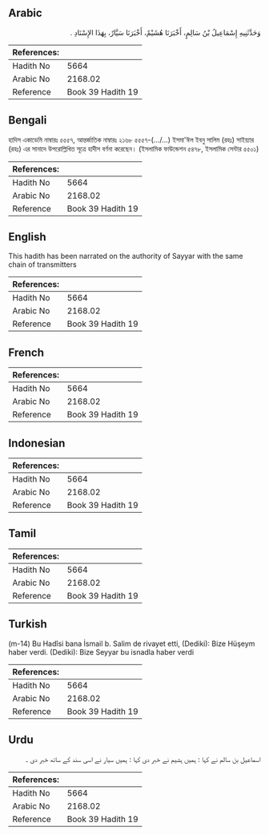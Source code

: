 ## Arabic


<div dir="rtl" lang="ar" style={{fontSize:'larger',backgroundColor:'#f8f9fa',padding:20}}>
وَحَدَّثَنِيهِ إِسْمَاعِيلُ بْنُ سَالِمٍ، أَخْبَرَنَا هُشَيْمٌ، أَخْبَرَنَا سَيَّارٌ، بِهَذَا الإِسْنَادِ ‏.‏
</div>
<div style={{backgroundColor:'#f8f9fa',padding:20, marginBottom: 10}}><table> <thead> <tr> <th>References:</th> <th></th> </tr> </thead> <tbody><tr><td>Hadith No</td><td>5664</td></tr><tr><td>Arabic No</td><td>2168.02</td></tr><tr><td>Reference</td><td>Book 39 Hadith 19</td></tr></tbody></table></div>

## Bengali


<div dir="ltr" lang="bn" style={{fontSize:'larger',backgroundColor:'#f8f9fa',padding:20}}>
হাদিস একাডেমি নাম্বারঃ ৫৫৫৭, আন্তর্জাতিক নাম্বারঃ ২১৬৮ ৫৫৫৭-(.../...) ইসমা'ঈল ইবনু সালিম (রহঃ) সাইয়্যার (রহঃ) এর সানাদে উপরোল্লিখিত সূত্রে হাদীস বর্ণনা করেছেন। (ইসলামিক ফাউন্ডেশন ৫৪৭৮, ইসলামিক সেন্টার ৫৫০১)
</div>
<div style={{backgroundColor:'#f8f9fa',padding:20, marginBottom: 10}}><table> <thead> <tr> <th>References:</th> <th></th> </tr> </thead> <tbody><tr><td>Hadith No</td><td>5664</td></tr><tr><td>Arabic No</td><td>2168.02</td></tr><tr><td>Reference</td><td>Book 39 Hadith 19</td></tr></tbody></table></div>

## English


<div dir="ltr" lang="en" style={{fontSize:'larger',backgroundColor:'#f8f9fa',padding:20}}>
This hadith has been narrated on the authority of Sayyar with the same chain of transmitters
</div>
<div style={{backgroundColor:'#f8f9fa',padding:20, marginBottom: 10}}><table> <thead> <tr> <th>References:</th> <th></th> </tr> </thead> <tbody><tr><td>Hadith No</td><td>5664</td></tr><tr><td>Arabic No</td><td>2168.02</td></tr><tr><td>Reference</td><td>Book 39 Hadith 19</td></tr></tbody></table></div>

## French


<div dir="ltr" lang="fr" style={{fontSize:'larger',backgroundColor:'#f8f9fa',padding:20}}>

</div>
<div style={{backgroundColor:'#f8f9fa',padding:20, marginBottom: 10}}><table> <thead> <tr> <th>References:</th> <th></th> </tr> </thead> <tbody><tr><td>Hadith No</td><td>5664</td></tr><tr><td>Arabic No</td><td>2168.02</td></tr><tr><td>Reference</td><td>Book 39 Hadith 19</td></tr></tbody></table></div>

## Indonesian


<div dir="ltr" lang="id" style={{fontSize:'larger',backgroundColor:'#f8f9fa',padding:20}}>

</div>
<div style={{backgroundColor:'#f8f9fa',padding:20, marginBottom: 10}}><table> <thead> <tr> <th>References:</th> <th></th> </tr> </thead> <tbody><tr><td>Hadith No</td><td>5664</td></tr><tr><td>Arabic No</td><td>2168.02</td></tr><tr><td>Reference</td><td>Book 39 Hadith 19</td></tr></tbody></table></div>

## Tamil


<div dir="ltr" lang="ta" style={{fontSize:'larger',backgroundColor:'#f8f9fa',padding:20}}>

</div>
<div style={{backgroundColor:'#f8f9fa',padding:20, marginBottom: 10}}><table> <thead> <tr> <th>References:</th> <th></th> </tr> </thead> <tbody><tr><td>Hadith No</td><td>5664</td></tr><tr><td>Arabic No</td><td>2168.02</td></tr><tr><td>Reference</td><td>Book 39 Hadith 19</td></tr></tbody></table></div>

## Turkish


<div dir="ltr" lang="tr" style={{fontSize:'larger',backgroundColor:'#f8f9fa',padding:20}}>
(m-14) Bu Hadîsi bana İsmail b. Salim de rivayet etti, (Dediki): Bize Hüşeym haber verdi. (Dediki): Bize Seyyar bu isnadla haber verdi
</div>
<div style={{backgroundColor:'#f8f9fa',padding:20, marginBottom: 10}}><table> <thead> <tr> <th>References:</th> <th></th> </tr> </thead> <tbody><tr><td>Hadith No</td><td>5664</td></tr><tr><td>Arabic No</td><td>2168.02</td></tr><tr><td>Reference</td><td>Book 39 Hadith 19</td></tr></tbody></table></div>

## Urdu


<div dir="rtl" lang="ur" style={{fontSize:'larger',backgroundColor:'#f8f9fa',padding:20}}>
اسماعیل بن سالم نے کہا : ہمیں ہشیم نے خبر دی کہا : ہمیں سیار نے اسی سند کے ساتھ خبر دی ۔
</div>
<div style={{backgroundColor:'#f8f9fa',padding:20, marginBottom: 10}}><table> <thead> <tr> <th>References:</th> <th></th> </tr> </thead> <tbody><tr><td>Hadith No</td><td>5664</td></tr><tr><td>Arabic No</td><td>2168.02</td></tr><tr><td>Reference</td><td>Book 39 Hadith 19</td></tr></tbody></table></div>